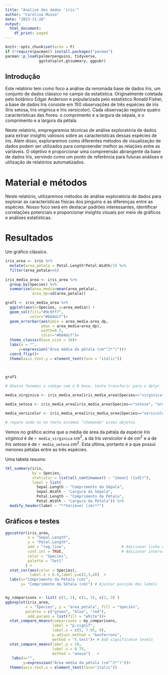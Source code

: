 ```yaml
---
title: "Analise dos dados 'iris'"
author: "Carolina Musso"
date: "2023-11-28"
output:
  html_document:
    df_print: paged
---
```


```r
knitr::opts_chunk$set(echo = F)
if (!require(pacman)) install.packages("pacman")
pacman::p_load(palmerpenguins, tidyverse, 
               ggstatsplot,gtsummary, ggpubr)
```

## Introdução

Este relatório tem como foco a análise da renomada base de dados Iris, um conjunto de dados clássico no campo da estatística. Originalmente coletada pelo botânico Edgar Anderson e popularizada pelo estatístico Ronald Fisher, a base de dados Iris consiste em 150 observações de três espécies de íris (Iris setosa, Iris virginica e Iris versicolor). Cada observação registra quatro características das flores: o comprimento e a largura da sépala, e o comprimento e a largura da pétala.

Neste relatório, empregaremos técnicas de análise exploratória de dados para extrair insights valiosos sobre as características dessas espécies de íris. Além disso, exploraremos como diferentes métodos de visualização de dados podem ser utilizados para compreender melhor as relações entre as variáveis. O objetivo é proporcionar uma compreensão abrangente da base de dados Iris, servindo como um ponto de referência para futuras análises e utilização de relatórios automatizados.

# Material e métodos

Neste relatório, utilizaremos métodos de análise exploratória de dados para explorar as características físicas dos pinguins e as diferenças entre as espécies. Nosso foco será em destacar padrões interessantes, identificar correlações potenciais e proporcionar insights visuais por meio de gráficos e análises estatísticas.


# Resultados

Um gráfico clássico.

```r

iris_area <- iris %>% 
  mutate(area_petala = Petal.Length*Petal.Width/2) %>% 
  filter(area_petala<=6)
  
iris_media_area <- iris_area %>% 
  group_by(Species) %>% 
  summarise(area_media=mean(area_petala),
            area_dp=sd(area_petala))

graf1 <- iris_media_area %>% 
  ggplot(aes(x=Species, y=area_media)) +
  geom_col(fill="#9c9ff7",
           color="#684dcf")+
  geom_errorbar(aes(ymin = area_media-area_dp, 
                ymax = area_media+area_dp),
                width=0.3,
                color="#684dcf")+
  theme_classic(base_size = 16)+
  labs(x = "",
      y=expression("Área média da pétala (cm"^2*")"))+
  coord_flip()+
  theme(axis.text.y = element_text(face = "italic"))
  
  

graf1

# Abaixo fazemos o código com o R base, tente transferir para o dplyr

media_virginica <- iris_media_area[iris_media_area$Species=="virginica", "area_media"] |> as.numeric()

media_setosa <- iris_media_area[iris_media_area$Species=="setosa", "area_media"] |> as.numeric()

media_versicolor <- iris_media_area[iris_media_area$Species=="versicolor", "area_media"] |> as.numeric()

# repare onde no no texto estamos "chamando" esses objetos.

```

Vemos no gráfico acima que a média de área da pétala da espécie *Iris virginica* é de `r media_virginica` cm$^2$, a da *Iris versicolor* é de  cm$^2$  e a de *Iris setosa* é de `r media_setosa` cm$^2$. Esta última, portanto é a que possui menores pétalas entre as três espécies. 


Uma tabela resumo

```r
tbl_summary(iris,
            by = Species,
            statistic = list(all_continuous() ~ "{mean} ({sd})"),
            label = list(
              Sepal.Length ~ "Comprimento da Sépala",
              Sepal.Width ~ "Largura da Sépala",
              Petal.Length ~ "Comprimento da Pétala",
              Petal.Width ~ "Largura da Pétala")) %>% 
  modify_header(label ~ "**Variável (cm)**")
```

## Gráficos e testes

```r
ggscatter(iris_area,
          x = "Sepal.Length", 
          y = "Petal.Length",
          add = "reg.line",                         # Adicionar linha de regressão
          conf.int = TRUE,                          # Adicionar intervalo de confiança
          color = "Species", 
          palette = "Set1"
         ) +
  stat_cor(aes(color = Species), 
           label.x = 6.8,label.y=c(2,3,4))  +
  labs(x="Comprimento da Pétala (cm)",
       y= "Comprimento da Sétala (cm)") # Ajustar posição dos labels



```


```r
my_comparisons <- list( c(1, 2), c(1, 3), c(2, 3) )
ggboxplot(iris_area, 
         x = "Species", y = "area_petala", fill = "Species",
         palette = c("green", "blue", "red"),
          add.params = list(fill = "white"))+
  stat_compare_means(comparisons = my_comparisons,
                     label = "p.signif",
                     label.y = c(5, 7.95, 9),
                     p.adjust.method = "bonferroni",
                     method = "t.test")+ # Add significance levels
  stat_compare_means(label.y = 10, 
                     label.x = 0.75,
                     method = "anova")   +
   labs(x="", 
        y=expression("Área média da pétala (cm"^2*")"))+
  theme(axis.text.x = element_text(face="italic"))
 
```

